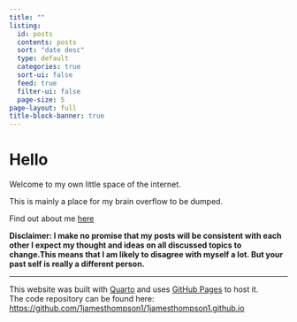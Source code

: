 ```yaml
---
title: ""
listing:
  id: posts
  contents: posts
  sort: "date desc"
  type: default
  categories: true
  sort-ui: false
  feed: true
  filter-ui: false
  page-size: 5
page-layout: full
title-block-banner: true
---
```


# Hello
Welcome to my own little space of the internet.

This is mainly a place for my brain overflow to be dumped.

Find out about me [here](about-me.qmd)

**Disclaimer: I make no promise that my posts will be consistent with each other I expect my thought and ideas on all discussed topics to change.This means that I am likely to disagree with myself a lot. But your past self is really a different person.**

---
::: {#posts}
:::

This website was built with [Quarto](https://quarto.org/) and uses [GitHub Pages](https://pages.github.com/) to host it.  
The code repository can be found here: [https://github.com/1jamesthompson1/1jamesthompson1.github.io](https://github.com/1jamesthompson1/1jamesthompson1.github.io)
